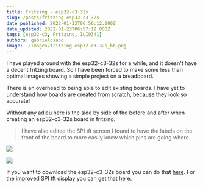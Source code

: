 ```yaml
---
title: Fritzing - esp32-c3-32s
slug: /posts/fritzing-esp32-c3-32s
date_published: 2022-01-23T06:56:12.000Z
date_updated: 2022-01-23T06:57:12.000Z
tags: [esp32-c3, Fritzing, ILI9341]
authors: gabrielcsapo
image: ./images/fritzing-esp32-c3-32s_bb.png
---
```



I have played around with the esp32-c3-32s for a while, and it doesn't have a decent fritzing board. So I have been forced to make some less than optimal images showing a simple project on a breadboard.

There is an overhead to being able to edit existing boards. I have yet to understand how boards are created from scratch, because they look so accurate!

Without any adieu here is the side by side of the before and after when creating an esp32-c3-32s board in fritzing.

> I have also edited the SPI tft screen I found to have the labels on the front of the board to more easily know which pins are going where.

![](./images/IMG_5513-4-4.jpeg)

![](./images/esp32-c3-32s-spi-screen.png)

If you want to download the esp32-c3-32s board you can do that [here](../files/fritzing-parts/esp32-c3-32s.fzpz). For the improved SPI tft display you can get that [here](../files/fritzing-parts/2.8%22%20SPI%20TFT%20Module.fzpz).

